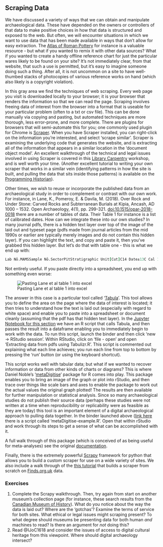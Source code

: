 ## Scraping Data

We have discussed a variety of ways that we can obtain and manipulate archaeological data. These have depended on the owners or controllers of that data to make positive choices in how that data is structured and exposed to the web. But often, we will encounter situations in which we want to use data that has been made available in ways that don't allow for easy extraction. The [Atlas of Roman Pottery](http://potsherd.net/atlas/) for instance is a valuable resource - but what if you wanted to remix it with other data sources? What if you wanted to create a handy offline reference chart for just the particular wares likely to be found on your site? It's not immediately clear, from that website, that such a use is permitted, but it's easy to imagine someone doing such a thing. After all, it is not uncommon on a site to have well-thumbed stacks of photocopies of various reference works on hand (which also likely is a copyright violation).

In this gray area we find the techniques of web scraping. Every web page you visit is downloaded locally to your browser; it is your browser that renders the information so that we can read the page. Scraping involves freeing data of interest from the browser into a format that is useable for your particular problem (often to a txt or csv file). This can be done manually via copying and pasting, but automated techniques are more thorough, less error-prone, and more complete. There are plugins for browsers that will semi-automate this for you; one commonly used plugin for Chrome is [Scraper](https://chrome.google.com/webstore/detail/scraper/mbigbapnjcgaffohmbkdlecaccepngjd). When you have Scraper installed, you can right-click on the information you're interested, and select 'scrape similar'. Scraper is examining the underlying code that generates the website, and is extracting all of the information that appears in a similar location in the 'document object model'. An excellent walkthrough of the technical and legal issues involved in using Scraper is covered in this [Library Carpentry](https://resbazsql.github.io/lc-webscraping/01-introduction/) workshop, and is well worth your time. (Another excellent tutorial to writing your own scraper that works in a similar vein (identifying patterns in how the site is built, and pulling the data that sits inside those patterns) is available on the [Programming Historian](https://programminghistorian.org/en/lessons/intro-to-beautiful-soup)).

Other times, we wish to reuse or incorporate the published data from an archaeological study in order to complement or contrast with our own work. For instance, in Lane, K., Pomeroy, E. & Davila, M. (2018). Over Rock and Under Stone: Carved Rocks and Subterranean Burials at Kipia, Ancash, AD 1000 – 1532. Open Archaeology, 4(1), pp. 299-321. [doi:10.1515/opar-2018-0018](https://www.degruyter.com/downloadpdf/j/opar.2018.4.issue-1/opar-2018-0018/opar-2018-0018.pdf) there are a number of tables of data. Their Table 1 for instance is a list of calibrated dates. How can we integrate these into our own studies? In many journal pdfs, there is a hidden text layer over top of the image of the laid out and typeset page (pdfs made from journal articles from the mid 1990s or earlier are typically merely images and do not contain this hidden layer). If you can highlight the text, and copy and paste it, then you've grabbed this hidden layer. But let's do that with table one - this is what we end up with:

```fortran
Lab Nō.MAMSSample Nō.SectorPitStratigraphic Unit[Cut]C14 Date±13C Cal 1 Sigmacal ADCal 2 Sigmacal AD15861Ca-8B234 [22]48922-21,31421-14381412-144415862Ca-21A32846923-24,21428-14441416-144915863Ca-22A328 [48]97622-18,71021-11461016-115315864Ca-23A33439423-20,21448-16071442-161815865Ca-25B272 [71]80222-19,01222-12561193-127215866Ca-27B41335818-17,11472-16181459-163015867Ca-28B6 (RF4)20 [19]48219-27,91424-14391415-144415868Ca-29B41335920-17,91470-16191456-1631T
```
Not entirely useful. If you paste directly into a spreadsheet, you end up with something even worse:

![Pasting Lane et al table 1 into excel](images/pasting-from-pdf.png)

The answer in this case is a particular tool called '[Tabula](https://tabula.technology/)'. This tool allows you to define the area on the page where the data of interest is located; it then tries to understand how the text is laid out (especially with regard to white space) and enable you to paste into a spreadsheet or document cleanly (assuming that the pdf has that hidden text layer). In the [Jupyter Notebook for this section](https://github.com/o-date/scraping) we have an R script that calls Tabula, and then passes the result into a dataframe enabling you to immediately begin to work with the data. To run this script, launch the binder and then click 'new -> RStudio session'. Within RStudio, click on 'file - open' and open 'Extracting data from pdfs using Tabulizr.R'. This script is commented out explaining what each line achieves; you run each line from top to bottom by pressing the 'run' button (or using the keyboard shortcut). 

This script works well with tabular data; but what if we wanted to recover information or data from other kinds of charts or diagrams? This is where Daniel Noble's '[metaDigitise](https://github.com/daniel1noble/metaDigitise)' package for R comes into play. This package enables you to bring an image of the graph or plot into rStudio, and then trace over things like scale bars and axes to enable the package to work out the actual values the original graph plotted! The results are then available for further manipulation or statistical analysis. Since so many archaeological studies do not publish their source data (perhaps these studies were not written at a time when reproducibility or replicability were as feasible as they are today) this tool is an important element of a digital archaeological approach to pulling data together. In the binder launched above ([link here]((https://github.com/o-date/scraping)) there is a script called 'metaDigitise-example.R'. Open that within rStudio and work through its steps to get a sense of what can be accomplished with it.

A full walk through of this package (which is conceived of as being useful for meta-analyses) see the original [documentation](https://github.com/daniel1noble/metaDigitise#example-of-how-it-works-).

Finally, there is the extremely powerful [Scrapy](http://scrapy.org) framework for python that allows you to build a custom scraper for use on a wide variety of sites. We also include a walk through of the [this tutorial](https://resbazsql.github.io/lc-webscraping/04-scrapy/) that builds a scraper from scratch on [Finds.org.uk](http://finds.org.uk) data. 

### Exercises

1. Complete the Scrapy walkthrough. Then, try again from start on another museum's collection page (for instance, these search results from the [Canadian Museum of History](https://www.historymuseum.ca/collections/search-results/?q=logging&per_page=25&view=list)). What do you notice about the way the data is laid out? Where are the 'gotchas'? Examine the terms of service for both sites. What ethical or legal issues might scraping present? To what degree should museums be presenting data for both human *and* machines to read? Is there an argument for *not* doing this? 
2. Read @IJoC1618 and consider the issues of access to digital cultural heritage from this viewpoint. Where should digital archaeology intersect?